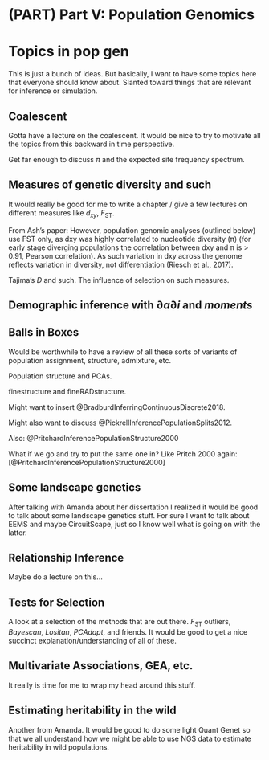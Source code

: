 # (PART) Part V: Population Genomics  {-}


# Topics in pop gen

This is just a bunch of ideas.  But basically, I want to have some topics here that
everyone should know about.  Slanted toward things that are relevant for inference
or simulation.




## Coalescent

Gotta have a lecture on the coalescent.  It would be nice to try to motivate
all the topics from this backward in time perspective.

Get far enough to discuss $\pi$ and the expected site frequency spectrum.


## Measures of genetic diversity and such

It would really be good for me to write a chapter / give a few lectures
on different measures like $d_{xy}$, $F_\mathrm{ST}$.  

From Ash's paper:  However, population genomic analyses (outlined below) use FST only, as dxy was highly correlated to nucleotide diversity (π) (for early stage diverging populations the correlation between dxy and π is > 0.91, Pearson correlation). As such variation in dxy across the genome reflects variation in diversity, not differentiation (Riesch et al., 2017).

Tajima's $D$ and such.  The influence of selection on such measures.

## Demographic inference with $\partial a \partial i$ and _moments_



## Balls in Boxes

Would be worthwhile to have a review of all these sorts of variants of 
population assignment, structure, admixture, etc.

Population structure and PCAs.

finestructure and fineRADstructure.

Might want to insert @BradburdInferringContinuousDiscrete2018.

Might also want to discuss @PickrellInferencePopulationSplits2012.

Also: @PritchardInferencePopulationStructure2000

What if we go and try to put the same one in?  Like Pritch 2000 again: [@PritchardInferencePopulationStructure2000]


## Some landscape genetics

After talking with Amanda about her dissertation I realized it would be good
to talk about some landscape genetics stuff.  For sure I want to talk about
EEMS and maybe CircuitScape, just so I know well what is going on with the
latter.  


## Relationship Inference

Maybe do a lecture on this...


## Tests for Selection

A look at a selection of the methods that are out there.  $F_\mathrm{ST}$ outliers, _Bayescan_, _Lositan_, _PCAdapt_, and friends.  It would be good to get a nice succinct explanation/understanding of all of these.


## Multivariate Associations, GEA, etc.

It really is time for me to wrap my head around this stuff.


## Estimating heritability in the wild

Another from Amanda.  It would be good to do some light Quant Genet so that
we all understand how we might be able to use NGS data to estimate heritability
in wild populations.

